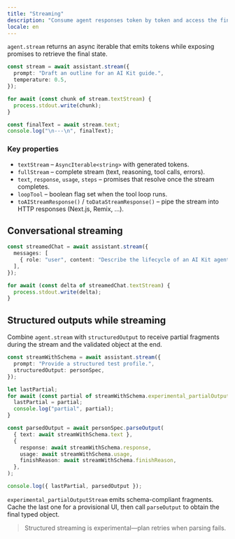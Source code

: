 ```yaml
---
title: "Streaming"
description: "Consume agent responses token by token and access the final aggregates."
locale: en
---
```


`agent.stream` returns an async iterable that emits tokens while exposing promises to retrieve the final state.

```ts
const stream = await assistant.stream({
  prompt: "Draft an outline for an AI Kit guide.",
  temperature: 0.5,
});

for await (const chunk of stream.textStream) {
  process.stdout.write(chunk);
}

const finalText = await stream.text;
console.log("\n---\n", finalText);
```

### Key properties

- `textStream` – `AsyncIterable<string>` with generated tokens.
- `fullStream` – complete stream (text, reasoning, tool calls, errors).
- `text`, `response`, `usage`, `steps` – promises that resolve once the stream completes.
- `loopTool` – boolean flag set when the tool loop runs.
- `toAIStreamResponse()` / `toDataStreamResponse()` – pipe the stream into HTTP responses (Next.js, Remix, …).

## Conversational streaming

```ts
const streamedChat = await assistant.stream({
  messages: [
    { role: "user", content: "Describe the lifecycle of an AI Kit agent." },
  ],
});

for await (const delta of streamedChat.textStream) {
  process.stdout.write(delta);
}
```

## Structured outputs while streaming

Combine `agent.stream` with `structuredOutput` to receive partial fragments during the stream and the validated object at the end.

```ts
const streamWithSchema = await assistant.stream({
  prompt: "Provide a structured test profile.",
  structuredOutput: personSpec,
});

let lastPartial;
for await (const partial of streamWithSchema.experimental_partialOutputStream) {
  lastPartial = partial;
  console.log("partial", partial);
}

const parsedOutput = await personSpec.parseOutput(
  { text: await streamWithSchema.text },
  {
    response: await streamWithSchema.response,
    usage: await streamWithSchema.usage,
    finishReason: await streamWithSchema.finishReason,
  },
);

console.log({ lastPartial, parsedOutput });
```

`experimental_partialOutputStream` emits schema-compliant fragments. Cache the last one for a provisional UI, then call `parseOutput` to obtain the final typed object.

> Structured streaming is experimental—plan retries when parsing fails.
